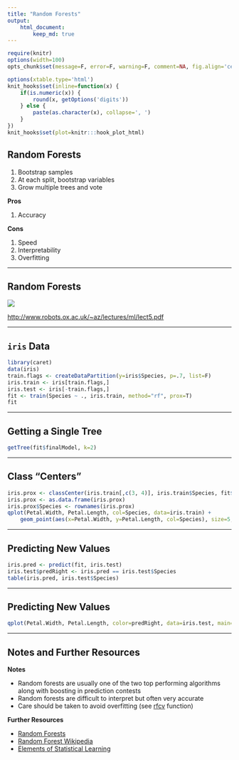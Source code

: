```yaml
---
title: "Random Forests"
output:
    html_document:
        keep_md: true
---
```


```r
require(knitr)
options(width=100)
opts_chunk$set(message=F, error=F, warning=F, comment=NA, fig.align='center', dpi=100, tidy=F, cache.path='.cache/', fig.path='fig/')

options(xtable.type='html')
knit_hooks$set(inline=function(x) {
    if(is.numeric(x)) {
        round(x, getOptions('digits'))
    } else {
        paste(as.character(x), collapse=', ')
    }
})
knit_hooks$set(plot=knitr:::hook_plot_html)
```

## Random Forests

1. Bootstrap samples
2. At each split, bootstrap variables
3. Grow multiple trees and vote

**Pros**

1. Accuracy

**Cons**

1. Speed
2. Interpretability
3. Overfitting

---

## Random Forests

![](rforest.JPG)

[http://www.robots.ox.ac.uk/~az/lectures/ml/lect5.pdf](http://www.robots.ox.ac.uk/~az/lectures/ml/lect5.pdf)

---

## `iris` Data

```r
library(caret)
data(iris)
train.flags <- createDataPartition(y=iris$Species, p=.7, list=F)
iris.train <- iris[train.flags,]
iris.test <- iris[-train.flags,]
fit <- train(Species ~ ., iris.train, method="rf", prox=T)
fit
```

---

## Getting a Single Tree

```r
getTree(fit$finalModel, k=2)
```

---

## Class "Centers"

```r
iris.prox <- classCenter(iris.train[,c(3, 4)], iris.train$Species, fit$finalModel$prox)
iris.prox <- as.data.frame(iris.prox)
iris.prox$Species <- rownames(iris.prox)
qplot(Petal.Width, Petal.Length, col=Species, data=iris.train) +
    geom_point(aes(x=Petal.Width, y=Petal.Length, col=Species), size=5, shape=4, data=iris.prox)
```

---

## Predicting New Values

```r
iris.pred <- predict(fit, iris.test)
iris.test$predRight <- iris.pred == iris.test$Species
table(iris.pred, iris.test$Species)
```

---

## Predicting New Values

```r
qplot(Petal.Width, Petal.Length, color=predRight, data=iris.test, main="newdata Predictions")
```

---

## Notes and Further Resources

**Notes**

- Random forests are usually one of the two top performing algorithms along with boosting in prediction contests
- Random forests are difficult to interpret but often very accurate
- Care should be taken to avoid overfitting (see [rfcv](https://cran.r-project.org/web/packages/randomForest/randomForest.pdf) function)

**Further Resources**

- [Random Forests](http://www.stat.berkeley.edu/~breiman/RandomForests/cc_home.htm)
- [Random Forest Wikipedia](https://en.wikipedia.org/wiki/Random_forest)
- [Elements of Statistical Learning](http://statweb.stanford.edu/~tibs/ElemStatLearn/)